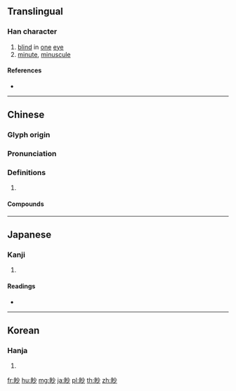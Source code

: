 {{character info/new}}
==Translingual==

===Han character===
{{Han char|rn=109|rad=目|as=04|sn=9|four=69020|canj=BUFH}}

# [[blind]] in [[one]] [[eye]]
# [[minute]], [[minuscule]]

====References====
* {{Han ref|kx=0802.170|dkj=23188|dj=1218.180|hdz=42472.150|uh=7707|ud=30471|bh=ACE0|bd=44256}}

----

==Chinese==
{{zh-forms}}

===Glyph origin===
{{Han etym}}

===Pronunciation===
{{zh-pron
|m=miǎo
|c=miu5
|mc=y
|oc=y
|cat=
}}

===Definitions===
{{zh-hanzi}}

# {{rfdef|zh}}

====Compounds====
{{zh-der|俯遂幽眇|幽眇|微眇|杳眇|眇天末|眇小|眇小丈夫|眇然|眇眇|眇眇忽忽|眇覿|眇風|眇默|瞟眇|窅眇|要眇|飄眇}}

----

==Japanese==

===Kanji===
{{ja-kanji|grade=|rs=目04}}

# {{defn|lang=ja|sort=目04}}

====Readings====
* {{ja-readings|on=[[びょう]] (byō), [[みょう]] (myō)|kun=[[すがめ]] (sugame)|nanori=}}

----

==Korean==

===Hanja===
{{ko-hanja|hangeul=묘|eumhun=|rv=myo|mr=myo|y=myo}}

# {{defn|lang=ko|sort=目04}}

[[fr:眇]]
[[hu:眇]]
[[mg:眇]]
[[ja:眇]]
[[pl:眇]]
[[th:眇]]
[[zh:眇]]